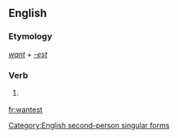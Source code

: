 ==English==

===Etymology===
''[[want]]'' + ''[[-est]]''

===Verb===
{{en-verb form}}

# {{archaic}} {{form of|Second-person singular simple present form|want}}

[[Category:English second-person singular forms]]

[[fr:wantest]]